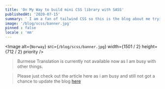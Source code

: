 ```yaml
---
title: 'On My Way to build mini CSS library with SASS' 
publishedAt: '2020-07-15'
summary: ' I am a fan of tailwind CSS so this is the blog about me trying learn more about SCSS while generating some utility classes with SCSS'
image: '/blog/scss/banner.jpg'
pinned : false
locale : 'mm'	
---
```


<Image
  alt={`Norway`}
  src={`/blog/scss/banner.jpg`}
  width={1501 / 2}
  height={712 / 2}
  priority
/>

> Burmese Translation is currently not available now as I am busy with other things.

> Please just check out the article here as i am busy and still not got a chance to update the blog [here](https://dev.to/riley1101/on-my-way-to-generate-css-utils-with-sass--ghn)